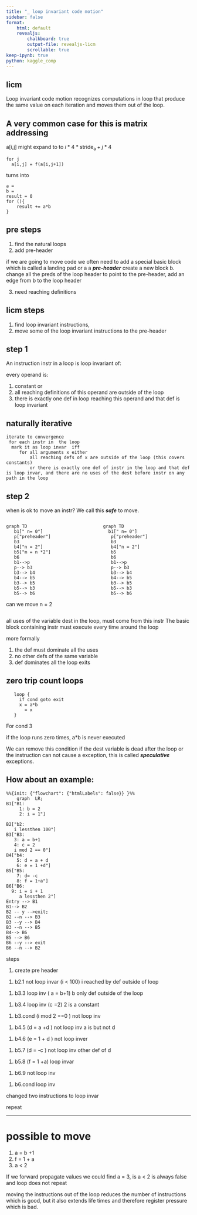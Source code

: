 ```yaml
---
title: "_ loop invariant code motion"
sidebar: false 
format: 
    html: default
    revealjs:
        chalkboard: true
        output-file: revealjs-licm
        scrollable: true
keep-ipynb: true
python: kaggle_comp
---
```


## licm 

Loop invariant code motion recognizes computations in loop that produce the same value on each iteration  and moves them out of the loop.

## A very common case for this is matrix addressing 

a[i,j] might expand to  to $i*4*\operatorname{stride_{a}} + j *4$ 

```
for j 
  a[i,j] = f(a[i,j+1])
```

turns into 


```
a = 
b = 
result = 0
for (){
    result += a*b
}
```

## pre steps

1. find the natural loops 
2. add pre-header 

if we are going to move code we often need to add a special basic block which is called a  landing pad or a a ***pre-header***
create a new block b.  change all the preds of the loop header to point to the pre-header, add an edge from b to the loop header

3. need reaching definitions

## licm steps 

1) find loop invariant instructions, 
2) move some of the loop invariant instructions to the pre-header 


## step 1 
An instruction instr in a loop is loop invariant of:

every operand is:

1) constant or 
1) all reaching definitions of this operand are outside of the loop
1) there is exactly one def in loop reaching this operand and that def is loop invariant 


## naturally iterative 

```
iterate to convergence
 for each instr in  the loop
  mark it as loop invar  iff 
     for all arguments x either
         all reaching defs of x are outside of the loop (this covers constants)
         or there is exactly one def of instr in the loop and that def is loop invar, and there are no uses of the dest before instr on any path in the loop
```

## step 2 

when is ok to move an instr? We call this ***safe*** to move.

::: {.columns}
::: {.column}

```mermaid
graph TD
   b1[" n= 0"]
   p["preheader"]
   b3
   b4["n = 2"]
   b5["m = n *2"]
   b6
   b1-->p
   p--> b3
   b3--> b4
   b4--> b5
   b3--> b5
   b5--> b3
   b5--> b6
```
can we move n = 2

:::

::: {.column}
```mermaid
graph TD
  b1[" n= 0"]
   p["preheader"]
   b3
   b4["n = 2"]
   b5
   b6
   b1-->p
   p--> b3
   b3--> b4
   b4--> b5
   b3--> b5
   b5--> b3
   b5--> b6
```
:::
::: 


all uses of the variable dest in the loop, must come from this instr
The basic block containing instr must execute every time around the loop


more  formally

1) the def must dominate all the uses 
1) no other defs of the same variable
1) def dominates all the loop exits 


## zero trip count loops 

```
   loop {
     if cond goto exit
     x = a*b 
       = x
   }
```

For cond 3 

if the loop runs zero times, a*b is never executed

We can remove this condition if the dest variable is dead after the loop or the instruction can not cause a exception, this is called ***speculative*** exceptions.


## How about an example:


```mermaid
%%{init: {"flowchart": {"htmlLabels": false}} }%%
    graph  LR;
B1["B1:
     1: b = 2
     2: i = 1"]

B2["b2:
   i lessthen 100"]
B3["B3:
   3: a = b+1
   4: c = 2
   i mod 2 == 0"]
B4["b4: 
    5: d = a + d 
    6: e = 1 +d"]
B5["B5:
    7: d= -c
    8: f = 1+a"]
B6["B6:
  9: i = i + 1
     a lessthen 2"]
Entry --> B1
B1--> B2
B2 -- y -->exit;
B2 --n --> B3
B3 --y --> B4
B3 --n --> B5
B4--> B6
B5 --> B6
B6 --y --> exit
B6 --n --> B2
```

steps 

:::{.r-stack}

::: {.fragment .fade-in-then-out}
1) create pre header 

:::

::: {.fragment  .fade-in-then-out }
1) b2.1 not loop invar (i < 100) i reached by def outside of loop


:::

::: {.fragment  .fade-in-then-out }
1) b3.3 loop inv ( a = b+1) b only def outside of the loop

:::

::: {.fragment  .fade-in-then-out }
1) b3.4 loop inv (c =2) 2 is a constant 

:::

::: {.fragment  .fade-in-then-out }
1) b3.cond (i mod 2 ==0 ) not loop inv

:::

::: {.fragment  .fade-in-then-out }
1) b4.5 (d = a +d ) not loop inv a is but not d 

:::

::: {.fragment  .fade-in-then-out }
1) b4.6 (e = 1 + d ) not loop inver
:::

::: {.fragment  .fade-in-then-out }
1) b5.7 (d = -c ) not loop inv other def of d 

:::

::: {.fragment  .fade-in-then-out }
1) b5.8 (f = 1 +a)  loop invar 

:::

::: {.fragment  .fade-in-then-out }
1) b6.9 not loop inv 
:::

::: {.fragment  .fade-in-then-out }
1) b6.cond  loop inv 

:::

::: {.fragment  .fade-in-then-out }
changed two instructions to loop invar

:::

::: {.fragment  .fade-in-then-out }
repeat 

:::

:::

--- 

# possible to move 

1. a = b +1 
1. f = 1 + a 
1. a < 2 


If we forward propagate values we could find a = 3, is a < 2 is always false and loop does not repeat  

moving the instructions out of the loop reduces the number of instructions which is good, but it also extends life times and therefore register pressure which is bad. 